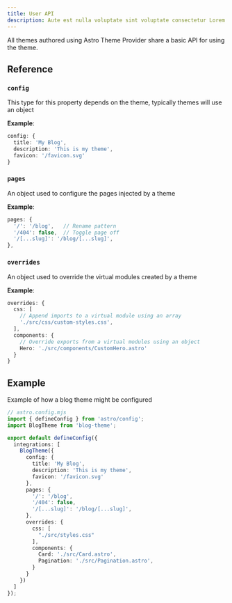 ```yaml
---
title: User API
description: Aute est nulla voluptate sint voluptate consectetur Lorem nisi.
---
```


All themes authored using Astro Theme Provider share a basic API for using the theme. 

## Reference

### `config`

This type for this property depends on the theme, typically themes will use an object

**Example**:

```ts
config: {
  title: 'My Blog',
  description: 'This is my theme',
  favicon: '/favicon.svg'
}
```

### `pages`

An object used to configure the pages injected by a theme

**Example**:

```ts
pages: {
  '/': '/blog',   // Rename pattern
  '/404': false,  // Toggle page off
  '/[...slug]': '/blog/[...slug]',
},
```

### `overrides`

An object used to override the virtual modules created by a theme

**Example**:

```ts
overrides: {
  css: [
    // Append imports to a virtual module using an array
    './src/css/custom-styles.css',
  ],
  components: {
    // Override exports from a virtual modules using an object
    Hero: './src/components/CustomHero.astro'
  }
}
```

## Example

Example of how a blog theme might be configured

```ts
// astro.config.mjs
import { defineConfig } from 'astro/config';
import BlogTheme from 'blog-theme';

export default defineConfig({
  integrations: [
    BlogTheme({
      config: {
        title: 'My Blog',
        description: 'This is my theme',
        favicon: '/favicon.svg'
      },
      pages: {
        '/': '/blog',
        '/404': false,
        '/[...slug]': '/blog/[...slug]',
      },
      overrides: {
        css: [
          "./src/styles.css"
        ],
        components: {
          Card: './src/Card.astro',
          Pagination: './src/Pagination.astro',
        }
      }
    })
  ]
});
```
